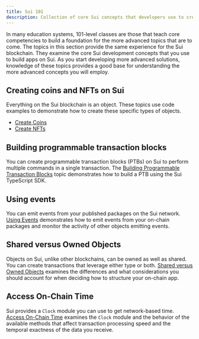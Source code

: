 ```yaml
---
title: Sui 101
description: Collection of core Sui concepts that developers use to create objects and interact with them on the Sui blockchain. 
---
```


In many education systems, 101-level classes are those that teach core competencies to build a foundation for the more advanced topics that are to come. The topics in this section provide the same experience for the Sui blockchain. They examine the core Sui development concepts that you use to build apps on Sui. As you start developing more advanced solutions, knowledge of these topics provides a good base for understanding the more advanced concepts you will employ.

## Creating coins and NFTs on Sui

Everything on the Sui blockchain is an object. These topics use code examples to demonstrate how to create these specific types of objects. 

- [Create Coins](./sui-101/create-coin.mdx)
- [Create NFTs](./sui-101/create-nft.mdx)

## Building programmable transaction blocks

You can create programmable transaction blocks (PTBs) on Sui to perform multiple commands in a single transaction. The [Building Programmable Transaction Blocks](./sui-101/building-ptb.mdx) topic demonstrates how to build a PTB using the Sui TypeScript SDK.

## Using events

You can emit events from your published packages on the Sui network. [Using Events](./sui-101/using-events.mdx) demonstrates how to emit events from your on-chain packages and monitor the activity of other objects emitting events. 

## Shared versus Owned Objects

Objects on Sui, unlike other blockchains, can be owned as well as shared. You can create transactions that leverage either type or both. [Shared versus Owned Objects](./sui-101/shared-owned.mdx) examines the differences and what considerations you should account for when deciding how to structure your on-chain app. 

## Access On-Chain Time

Sui provides a `Clock` module you can use to get network-based time. [Access On-Chain Time](./sui-101/access-time.mdx) examines the `Clock` module and the behavior of the available methods that affect transaction processing speed and the temporal exactness of the data you receive.
